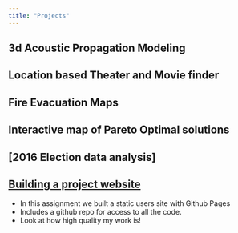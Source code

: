 ```yaml
---
title: "Projects"
---
```





## 3d Acoustic Propagation Modeling







## Location based Theater and Movie finder


## Fire Evacuation Maps


## Interactive map of Pareto Optimal solutions


## [2016 Election data analysis]



## [Building a project website](https://github.com/JiwonBaik96/jay.github.io)

- In this assignment we built a static users site with Github Pages 
- Includes a github repo for access to all the code.
- Look at how high quality my work is!

